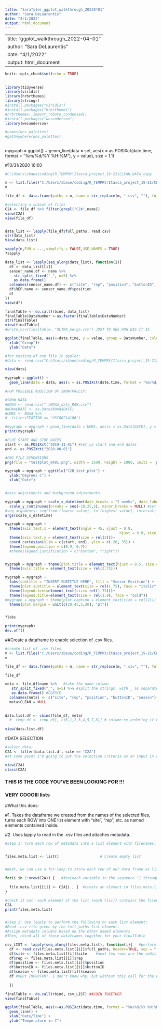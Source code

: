 ```yaml
---
title: "SaraTyler_ggplot_walkthrough_20220401"
author: "Sara DeLaurentis"
date: "4/1/2022"
output: html_document
---
```


---
title: "ggplot_walkthrough_2022-04-01"
author: "Sara DeLaurentis"
date: "4/1/2022"
output: html_document
---

```r
knitr::opts_chunk$set(echo = TRUE)

```

## 
```r
library(tidyverse)
library(viridis)
library(hrbrthemes)
library(stringr)
#install.packages("viridis")
#install.packages("hrbrthemes")
#hrbrthemes::import_roboto_condensed()
#install.packages("wesanderson")
library(wesanderson)

#names(wes_palettes)
#getAnywhere(wes_palettes)


```

## 

mygraph = ggplot() +
  geom_line(data = set, aes(x = as.POSIXct(date.time, format = "%m/%d/%Y %H:%M"), y = value), size = 1.1) 


#10/31/2020 16:00

```r

#C:\Users\sbaue\coding\R_TEMPRY\Itasca_project_19-21\CLEAN_DATA_copy

m <- list.files("C:/Users/sbaue/coding/R_TEMPRY/Itasca_project_19-21/CLEAN_DATA_copy", pattern = "*.csv")
m

file_df <- data.frame(paths = m, name = str_replace(m, ".csv", ""), full_paths = list.files("C:/Users/sbaue/coding/R_TEMPRY/Itasca_project_19-21/CLEAN_DATA_copy", pattern = "*.csv", full.names = TRUE))

#selecting a subset of files
C2A <- file_df %>% filter(grepl("C2A",name))
view(C2A)
view(file_df)


data_list <- lapply(file_df$full_paths, read.csv)
str(data_list)
View(data_list)

sapply(n,FUN = ...,simplify = FALSE,USE.NAMES = TRUE)
?sapply

data_list <- lapply(seq_along(data_list), function(i){
  df <- data_list[[i]]
  sensor_name.df <- name %>% 
    str_split_fixed("_", n=5) %>% 
    as.data.frame()
  colnames(sensor_name.df) <- c("site", "rep", "position", "buttonID", "season")
  df$REP.name <- sensor_name.df$position
  df
})
view(df)

finalTable <- do.call(rbind, data_list)
finalTable$DataNumber <-as.factor(finalTable$DataNumber)
str(finalTable)
view(finalTable)
#write_csv(finalTable, "ULTRA_merge.csv") JUST TO SEE HOW BIG IT IS

ggplot(finalTable, aes(x=date.time, y = value, group = DataNumber, color = DataNumber)) +
  xlab("Group")+
  ylab("Data")

#for testing of one file in ggplot:
#data <- read.csv("C:/Users/sbaue/coding/R_TEMPRY/Itasca_project_19-21/CLEAN_DATA_copy/C2B_R3_lsurf_i110_2020.csv") 

view(data)

mygraph = ggplot() +
  geom_line(data = data, aes(x = as.POSIXct(date.time, format = "%m/%d/%Y %H:%M"), y = value), size = 1.1) 

#FOR POSSIBLE ADDITION OF SNOW/PRECIP:

#SNOW DATA
#NOAA <- read.csv("./NOAA_data_RAW.csv")
#NOAA$DATE <- as.Date(NOAA$DATE)
#UMN1 <- NOAA %>% 
#  filter(STATION == "USC00214106")

#mygraph = mygraph + geom_line(data = UMN1, aes(x = as.Date(DATE), y = SNWD), colour = "light blue", alpha = 0.5, lwd = (2.2))
print(mygraph)

#PLOT START AND STOP DATES
start <- as.POSIXct("2019-11-01") #set up start and end dates
end <- as.POSIXct("2020-08-01")

#PNG FILE DIMENSIONS
png(file = "testplot_0401.png", width = 2500, height = 1000, units = 'px')

mygraph = mygraph + ggtitle("C2B_test_plot") +
  ylab("Degrees C") +
  xlab("Date")


#axes adjustments and background adjustments

mygraph = mygraph + scale_x_datetime(date_breaks = "2 weeks", date_labels = "%m/%d/%y", limits = c(start,end)) + #set x-axis scale and label format
  scale_y_continuous(breaks = seq(-20,25,5), minor_breaks = NULL) #set the y scale
#seq arguments: seq(from (lowest value), to (highest value), interval)
args(scale_x_datetime)

mygraph = mygraph + 
  theme(axis.text.x = element_text(angle = 45, vjust = 0.9,
                                                     hjust = 0.9, size = rel(2))) +
  theme(axis.text.y = element_text(size = rel(2)))+
  coord_cartesian(xlim = c(start, end), ylim = c(-20, 35)) +
  theme(legend.position = c(0.9, 0.7)) 
  #theme(legend.justification = c("bottom", "right")) 


mygraph = mygraph + theme(plot.title = element_text(hjust = 0.5, size = rel(2.5), face = "bold")) +
  theme(axis.title = element_text(size = rel(2.75)))

mygraph = mygraph + 
  labs(subtitle = "INSERT SUBTITLE HERE", fill = "Sensor Position") +
  theme(plot.subtitle = element_text(size = rel(1.75), face = "italic", hjust = 0.5)) +
  theme(legend.text=element_text(size= rel(1.75)))+
  theme(legend.title=element_text(size = rel(1.9), face = "bold"))
#mygraph = mygraph + theme(plot.caption = element_text(size = rel(2))) + 
  theme(plot.margin = unit(c(20,45,5,20), "pt"))


?labs

print(mygraph)
dev.off()


```
##Create a dataframe to enable selection of .csv files.

```r
#create list of .csv files
m <- list.files("C:/Users/sbaue/coding/R_TEMPRY/Itasca_project_19-21/CLEAN_DATA_copy", pattern = "*.csv")
m

file_df <- data.frame(paths = m, name = str_replace(m, ".csv", ""), full_paths = list.files("C:/Users/sbaue/coding/R_TEMPRY/Itasca_project_19-21/CLEAN_DATA_copy", pattern = "*.csv", full.names = TRUE))

file_df

meta <- file_df$name %>%   #take the name column 
   str_split_fixed("_", n=5) %>% #split the strings, with _ as separator.
   as.data.frame() #COERCE
  colnames(meta) <- c("site", "rep", "position", "buttonID", "season") #
  meta$CLEAN = NULL 
  
  
data.list.df <- cbind(file_df, meta)
  #  temp_df <- temp_df[, c(6,1,2,3,4,5,7,8)] # column re-ordering if necessary
 
view(data.list.df)

```

#DATA SELECTION

```r

#select data:
C2A <- filter(data.list.df, site == "C2A")
#at some point I'm going to put the selection criteria as an input in a super-automated ggplot function.

view(C2A)
class(C2A)

```


### THIS IS THE CODE YOU'VE BEEN LOOKING FOR !!! ###
### VERY COOOlll lists ###

#What this does:

#1. Takes the dataframe we created from the names of the selected files, turns each ROW into ONE list element with "site", "rep", etc. as named elements contained inside.

#2. Uses lapply to read in the .csv files and attaches metadata.


```r
#Step 1: Turn each row of metadata into a list element with filenames, site, rep, etc. as named elements within.


files.meta.list <- list()                   # Create empty list


#Next, we can use a for-loop to store each row of our data frame as list element.

for(i in 1:nrow(C2A)) {   #for(each variable in the sequence "1 through the number of rows in C2A"):
                          
  file.meta.list[[i]] <- C2A[i , ]  #create an element in files.meta.list from each row found in C2A
}

#check it out: each element of the list (each [[x]]) contains the filenames and metadata, and they've maintained their column names as labels, so we can call out that named element when we want.
C2A
print(files.meta.list)


#Step 2: Use lapply to perform the following on each list element:
#Read .csv file given by the full_paths list element.
#Assign metadata columns based on the other named elements.
#Then, rbind all of those dataframes together for your finalTable

csv_LIST <- lapply(seq_along(files.meta.list), function(i){   #perform the given function along this list, each element in the list is the input.
  df <- read.csv(files.meta.list[[i]]$full_paths, header=TRUE, sep = ",") #create "df" by reading the .csv given by full_paths.
  df$site <- files.meta.list[[i]]$site    #next few rows are the addition of metadata columns based on the named element in the list. "Make a site column using the thing in the list at [[i]], that's labeled "site"
  df$rep <- files.meta.list[[i]]$rep
  df$position <- files.meta.list[[i]]$position
  df$buttonID <- files.meta.list[[i]]$buttonID
  df$season <- files.meta.list[[i]]$season
  df #VERY IMPORTANT. I don't know why, but without this call for the whole dataframe, you get left with just the last column you created.
  
  })

finalTable <- do.call(rbind, csv_LIST) ##JOIN TOGETHER
view(finalTable)

ggplot(finalTable, aes(x=as.POSIXct(date.time, format = "%m/%d/%Y %H:%M"), y=value, group = position, color = position)) + 
  geom_line() + 
  xlab("Date/Time") + 
  ylab("Temperature in C")


```
